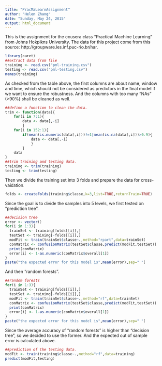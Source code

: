 ```yaml
---
title: "PracMaLearnAssignment"
author: "Helen Zhang"
date: "Sunday, May 24, 2015"
output: html_document
---
```


This is the assignment for the cousera class "Practical Machine Learning" from Johns Hokpikns University.
The data for this project come from this source: http://groupware.les.inf.puc-rio.br/har.

```r
library(caret)
##extract data from file
training <- read.csv("pml-training.csv")
testing <- read.csv("pml-testing.csv")
names(training)
```

As checked from the table above, the first columns are about name, window and time, which should not be considered as predictors in the final model if we want to ensure the robustness. And the columns with too many "NAs" (>90%) shall be cleaned as well.

```r
##define a function to clean the data.
trim <- function(data){
    for(i in 7:1){
        data <- data[,-i]
        }
    for(i in 152:1){
        if(mean(is.numeric(data[,i]))!=1|mean(is.na(data[,i]))>0.9){
            data <- data[,-i]
            }
        }
    data
}
##trim training and testing data.
training <- trim(training)
testing <- trim(testing)
```

Then we divide the training set into 3 folds and prepare the data for cross-vaidation.

```r
folds <- createFolds(training$classe,k=3,list=TRUE,returnTrain=TRUE)
```

Since the goal is to divide the samples into 5 levels, we first tested on "prediction tree".

```r
##decision tree
error <- vector()
for(i in 1:3){
  trainSet <- training[folds[[i]],]
  testSet <- training[-folds[[i]],]
  modFit <- train(trainSet$classe~.,method="rpart",data=trainSet)
  conMatrix <- confusionMatrix(testSet$classe,predict(modFit,testSet))
  print(conMatrix)
  error[i] <- 1-as.numeric(conMatrix$overall[1])
}
paste("the expected error for this model is",mean(error),sep=" ")
```

And then "random forests".

```r
##random forests
for(i in 1:3){
  trainSet <- training[folds[[i]],]
  testSet <- training[-folds[[i]],]
  modFit <- train(trainSet$classe~.,method="rf",data=trainSet)
  conMatrix <- confusionMatrix(testSet$classe,predict(modFit,testSet))
  print(conMatrix)
  error[i] <- 1-as.numeric(conMatrix$overall[1])
}
paste("the expected error for this model is",mean(error),sep=" ")
```

Since the average accuracy of "random forests" is higher than "decision tree", so we decided to use the former. And the expected out of sample error is calculated above.

```r
##prediction of the testing data.
modFit <- train(training$classe~.,method="rf",data=training)
predict(modFit,testing)
```